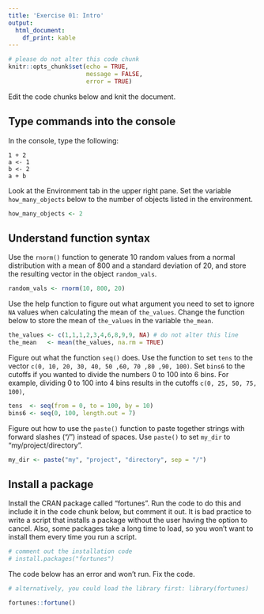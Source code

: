 ```yaml
---
title: 'Exercise 01: Intro'
output: 
  html_document:
    df_print: kable
---
```


```r
# please do not alter this code chunk
knitr::opts_chunk$set(echo = TRUE,
                      message = FALSE, 
                      error = TRUE)
```

Edit the code chunks below and knit the document.


## Type commands into the console

In the console, type the following:

```
1 + 2
a <- 1
b <- 2
a + b
```

Look at the Environment tab in the upper right pane. Set the variable `how_many_objects` below to the number of objects listed in the environment.

```r
how_many_objects <- 2
```


## Understand function syntax

Use the `rnorm()` function to generate 10 random values from a normal distribution with a mean of 800 and a standard deviation of 20, and store the resulting vector in the object `random_vals`.

```r
random_vals <- rnorm(10, 800, 20)
```


Use the help function to figure out what argument you need to set to ignore `NA` values when calculating the mean of `the_values`. Change the function below to store the mean of `the_values` in the variable `the_mean`.

```r
the_values <- c(1,1,1,2,3,4,6,8,9,9, NA) # do not alter this line
the_mean   <- mean(the_values, na.rm = TRUE)
```


Figure out what the function `seq()` does. Use the function to set `tens` to the vector `c(0, 10, 20, 30, 40, 50 ,60, 70 ,80 ,90, 100)`. Set `bins6` to the cutoffs if you wanted to divide the numbers 0 to 100 into 6 bins. For example, dividing 0 to 100 into 4 bins results in the cutoffs `c(0, 25, 50, 75, 100)`,

```r
tens  <- seq(from = 0, to = 100, by = 10)
bins6 <- seq(0, 100, length.out = 7)
```


Figure out how to use the `paste()` function to paste together strings with forward slashes ("/") instead of spaces. Use `paste()` to set `my_dir` to "my/project/directory".

```r
my_dir <- paste("my", "project", "directory", sep = "/")
```


## Install a package

Install the CRAN package called "fortunes". Run the code to do this and include it in the code chunk below, but comment it out. It is bad practice to write a script that installs a package without the user having the option to cancel. Also, some packages take a long time to load, so you won't want to install them every time you run a script.

```r
# comment out the installation code
# install.packages("fortunes")
```


The code below has an error and won't run. Fix the code.

```r
# alternatively, you could load the library first: library(fortunes)

fortunes::fortune()
```
